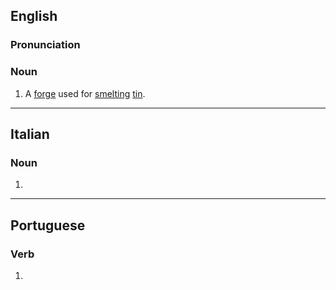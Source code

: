 ==English==

===Pronunciation===
{{rfp|en}}

===Noun===
{{en-noun}}

# {{lb|en|UK|dialect|Cornwall|dated}} A [[forge]] used for [[smelt]]ing [[tin]].
#: {{rfquotek|en|Raymond}}

{{Webster 1913}}

----

==Italian==

===Noun===
{{head|it|noun plural form|g=f}}

# {{plural of|it|foga}}

----

==Portuguese==

===Verb===
{{head|pt|verb form}}

# {{pt-verb-form-of|fugir}}